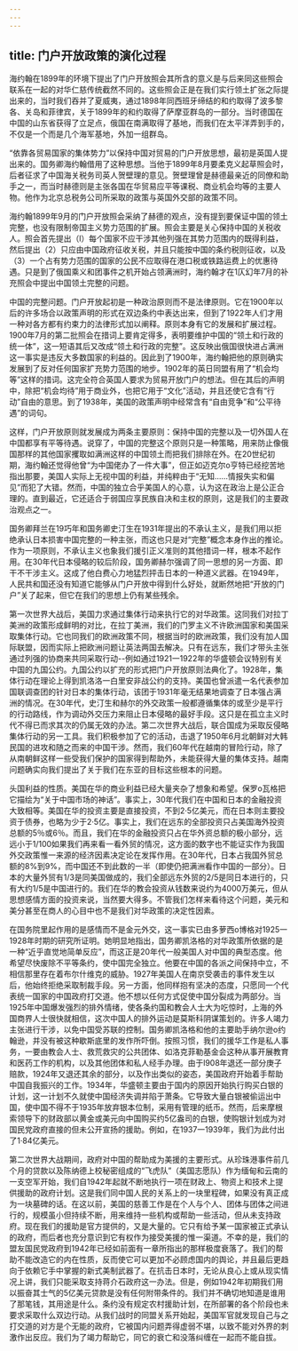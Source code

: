 ```yaml
---
---
---
```

title: 门户开放政策的演化过程
---



海约翰在1899年的环境下提出了门户开放照会其所含的意义是与后来同这些照会联系在一起的对华仁慈传统截然不同的。这些照会正是在我们实行领土扩张之际提出来的，当时我们吞并了夏威夷，通过1898年同西班牙缔结的和约取得了波多黎各、关岛和菲律宾，关于1899年的和约取得了萨摩亚群岛的一部分。当时德国在中国的山东省获得了立足点，俄国在南满取得了基地，而我们在太平洋弄到手的，不仅是一个而是几个海军基地，外加一组群岛。

“依靠各贸易国家的集体势力”以保持中国对贸易的门户开放思想，最初是英国人提出来的。国务卿海约翰借用了这种思想。当他于1899年8月要柔克义起草照会时，后者征求了中国海关税务司英人贺壁理的意见。贺壁理曾是赫德最亲近的同僚和助手之一，而当时赫德则是主张各国在华贸易应平等课税、商业机会均等的主要人物。他作为北京总税务公司所采取的政策与英国外交部的政策不同。

海约翰1899年9月的门户开放照会采纳了赫德的观点，没有提到要保证中国的领土完整，也没有限制帝国主义势力范围的扩展。照会主要是关心保持中国的关税收人。照会首先提出（l）每个国家不应干涉其他列强在其势力范围内的既得利益，然后提出（2）只应由中国政府征收关税，并且只能按中国的条约税则征收，以及（3）一个占有势力范围的国家的公民不应取得在港口税或铁路运费上的优惠待遇。只是到了俄国乘义和团事件之机开始占领满洲时，海约翰才在1仄幻年7月的补充照会中提出中国领土完整的问题。

中国的完整问题。门户开放起初是一种政治原则而不是法律原则。它在1900年以后的许多场合以政策声明的形式在双边条约中表达出来，但到了1922年人们才用一种对各方都有约束力的法律形式加以阐释。原则本身有它的发展和扩展过程。1900年7月的第二批照会在措词上要肯定得多，表明要维护中国的“领土和行政的统一体”，这一短语其后又改成“领土和行政的完整”。这反映出俄国很快进占满洲这一事实是违反大多数国家的利益的。因此到了1900年，海约翰把他的原则确实发展到了反对任何国家扩充势力范围的地步。1902年的英日同盟有用了“机会均等”这样的措词。这完全符合英国人要求为贸易开放门户的想法。但在其后的声明中，除把“机会均待”用于商业外，也把它用于“文化”活动，并且还使它含有“行动”自由的意思。到了1938年，美国的政策声明中经常含有“自由竞争”和“公平待遇”的词句。

这样，门户开放原则就发展成为两条主要原则：保持中国的完整以及一切外国人在中国都享有平等待遇。说穿了，中国的完整这个原则只是一种策略，用来防止像俄国那样的其他国家攫取如满洲这样的中国领土而把我们排除在外。在20世纪初期，海约翰还觉得他曾“为中国佬办了一件大事”，但正如迈克尔o亨特已经挖苦地指出那要，美国人实际上无视中国的利益，并纯粹由于“无知……情报失实和偏见”而犯了大错。然而，中国的独立合乎美国人的心意，认为这在政治上是公正合理的。直到最近，它还适合于弱国应享民族自决和主权的原则，这是我们的主要政治观点之一。

国务卿拜兰在19巧年和国务卿史汀生在1931年提出的不承认主义，是我们用以拒绝承认日本损害中国完整的一种主张，而这也只是对“完整”概念本身作出的推论。作为一项原则，不承认主义也象我们援引正义准则的其他措词一样，根本不起作用。在30年代日本侵略的较后阶段，国务卿赫尔强调了同一思想的另一方面、即干不干涉主义。这成了他白费心力地猛烈抨击日本的一种道义武器。在1949年，人民共和国还没有知道它能够从门户开放中得到什么好处，就断然地把“开放的门户”关了起来，但它在我们的思想上仍有某些残余。

第一次世界大战后，美国力求通过集体行动来执行它的对华政策。这同我们对拉丁美洲的政策形成鲜明的对比，在拉丁美洲，我们的门罗主义不许欧洲国家和美国采取集体行动。它也同我们的欧洲政策不同，根据当时的欧洲政策，我们没有加人国际联盟，因而实际上把欧洲问题让英法两国去解决。只有在远东，我们才带头主张通过列强的协商来共同采取行动--例如通过1921一1922年的华盛顿会议特别有关中国的九国公约。九国公约以扩充的形式把门户开放原则法典化了。1928年，集体行动在理论上得到凯洛洛一白里安非战公约的支持。美国也曾派遣一名代表参加国联调查团的针对日本的集体行动，该团于1931年毫无结果地调查了日本强占满洲的情况。在30年代，史汀生和赫尔的外交政策一般都遵循集体的或至少是平行的行动路线，作为调动外交压力来阻止日本侵略的最好手段。这只是在孤立主义时代不得已而求其次的仍属无效的办法。第二次世界大战后，联合国成为采取反侵略集体行动的另一工具。我们积极参加了它的活动，击退了1950年6月北朝鲜对大韩民国的进攻和随之而来的中国干涉。然而，我们60年代在越南的冒险行动，除了从南朝鲜这样一些受我们保护的国家得到帮助外，未能获得大量的集体支持。越南问题确实向我们提出了关于我们在东亚的目标这些根本的问题。

头国利益的性质。美国在华的商业利益已经大量夹杂了想象和希望。保罗o瓦格把它描绘为“关于中国市场的神话”。事实上，30年代我们在中国和日本的金融投资大致相等。美国在华的投资主要是直接投资，不到2·5亿美元，而在日本则主要投资于债券，也略为少于2·5亿。事实上，我们在远东的全部投资只占美国海外投资总额的5％或6％。而且，我们在华的金融投资只占在华外资总额的极小部分，远远小于1/100如果我们再来看一看外贸的情况，这方面的数字也不能证实作为我国外交政策惟一来源的经济因素决定论在发挥作用。在30年代，日本占我国外贸总额的8%到9%，而中国还不到此数的一半（即使仍把满洲看作中国的一部分）。日本的大量外贸有1/3是同美国做成的，我们全部远东外贸的2/5是同日本进行的，只有大约1/5是中国进行的。我们在华的教会投资从钱数来说约为4000万美元，但从思想感情方面的投资来说，当然要大得多。不管我们怎样来看待这个问题，美元和美分甚至在商人的心目中也不是我们对华政策的决定性因素。

在国务院里起作用的是感情而不是金元外交，这一事实已由多萝西o博格对1925一1928年时期的研究所证明。她明显地指出，国务卿凯洛格的对华政策所依据的是一种“近乎直觉地简单反应”，而这正是20年代一般美国人对中国的典型态度。他希望尽快废除不平等条约，使中国完全独立。他要在中国的各派之间保持中立，不相信那里存在着布尔什维克的威胁。1927年美国人在南京受袭击的事件发生以后，他始终拒绝采取制裁手段。另一方面，他同样抱有坚决的态度，只愿同一个代表统一国家的中国政府打交道。他不想以任何方式促使中国分裂成为两部分。当1925年中国爆发强烈的排外情绪，使各条约国和教会人士大为吃惊时，上海的外国商界人士很快就相信，这次中国人的排外运动是莫斯科阴谋策划的。许多人竭力主张进行干涉，以免中国受苏联的控制。国务卿凯洛格和他的主要助手纳尔逊o约翰逊，并没有被这种歇斯底里的发作所吓倒。按照习惯，我们的援华工作是私人事务，一要由教会人士、救荒救灾的公共团体、如洛克菲勒基金会这种从事开展教育和医药工作的机构，以及其他团体和私人经手办理。由于l908年退还一部分庚子赔款，1924年又退还其余的部分，以及作出类似的姿态，美国政府开始着手帮助中国自我振兴的工作。1934年，华盛顿主要由于国内的原因开始执行购买白银的计划，这一计划不久就使中国经济失调并陷于萧条。它导致大量白银被偷运出中国，使中国不得不于1935年放弃银本位制，采用有管理的纸币。然而，后来摩根索领导下的财政部以黄金或美元向中国购买约5亿盎司的白银，使购银计划成为对国民党政府直接的但未公开宣扬的援助。例如，在1937一1939年，我们为此付出了1·84亿美元。

第二次世界大战期间，政府对中国的帮助成为美援的主要形式。从珍珠港事件前几个月的贷款以及陈纳德上校秘密组成的“飞虎队”（美国志愿队）作为缅甸和云南的一支空军开始，我们自1942年起就不断地执行一项在财政上、物资上和技术上提供援助的政府计划。这是我们同中国人民的关系上的一块里程碑，如果没有真正成为一块墓碑的话。在这以前，美国的慈善工作是在个人与个人、团体与团体之间进行的，规模虽小但持续不断，用来维持一些机构或帮助一些活动，但从未支持政府。现在我们的援助是官方提供的，又是大量的。它只有给予某一国家被正式承认的政府，而后者也充分意识到它有权作为接受美援的惟一渠道。不幸的是，我们的盟友国民党政府到1942年已经如前面有一章所指出的那样极度衰落了。我们的帮助不能改造它的内在性质，反而使它可以更加不必顾虑国内的舆论，并且最后更趋向于依赖它手中掌握的新式美制武器了。在抗击日本时，无论从良心上或从现实情况上讲，我们只能采取支持蒋介石政府这一办法。但是，例如1942年初期我们用以振奋其士气的5亿美元贷款是没有任何附带条件的。我们并不确切地知道是谁用了那笔钱，其用途是什么。条约没有规定农村援助计划，在所部署的各个阶段也未要求采取什么双边行动。从我们战时的同盟关系开始起，美国军官就发现自己与之打交道的对方是个无能的政府，它被国内问题弄得虚弱不堪，以致不能对外界的刺激作出反应。我们为了竭力帮助它，同它的衰亡和没落纠缠在一起而不能自拔。